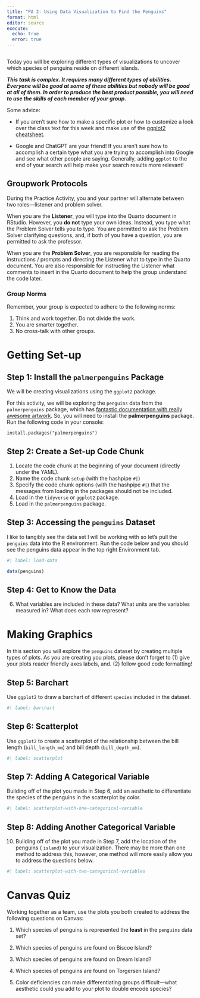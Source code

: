 ```yaml
---
title: "PA 2: Using Data Visualization to Find the Penguins"
format: html
editor: source
execute: 
  echo: true
  error: true
---
```


```r

```

Today you will be exploring different types of visualizations to uncover which species of penguins reside on different islands.

***This task is complex. It requires many different types of abilities. Everyone will be good at some of these abilities but nobody will be good at all of them. In order to produce the best product possible, you will need to use the skills of each member of your group.***

Some advice:

-   If you aren't sure how to make a specific plot or how to customize a look over the class text for this week and make use of the [ggplot2 cheatsheet](https://rstudio.github.io/cheatsheets/html/data-visualization.html?_gl=1*1u8zjpq*_ga*MTM4Nzk4ODMyOC4xNzA2NzU3MjEx*_ga_2C0WZ1JHG0*MTcxODkxNjU5Ny43LjAuMTcxODkxNjU5Ny4wLjAuMA).

-   Google and ChatGPT are your friend! If you aren't sure how to accomplish a certain type what you are trying to accomplish into Google and see what other people are saying. Generally, adding `ggplot` to the end of your search will help make your search results more relevant!

## Groupwork Protocols

During the Practice Activity, you and your partner will alternate between two
roles---listener and problem solver. 

When you are the **Listener**, you will type into the Quarto document in
RStudio. However, you **do not** type your own ideas. Instead, you type what 
the Problem Solver tells you to type. You are permitted to ask the Problem 
Solver clarifying questions, and, if both of you have a question, you are 
permitted to ask the professor. 

When you are the **Problem Solver**, you are responsible for reading the 
instructions / prompts and directing the Listener what to type in the Quarto
document. You are also responsible for instructing the Listener what comments to
insert in the Quarto document to help the group understand the code later. 

### Group Norms

Remember, your group is expected to adhere to the following norms:

1.  Think and work together. Do not divide the work.
2.  You are smarter together.
3.  No cross-talk with other groups.

# Getting Set-up

<!-- The partner whose family name starts first alphabetically starts as the Listener (typing and listening to instructions from the Problem Solver)! -->

## Step 1: Install the `palmerpenguins` Package

We will be creating visualizations using the `ggplot2` package.

For this activity, we will be exploring the `penguins` data from the `palmerpenguins` package, which has [fantastic documentation with really awesome artwork](https://allisonhorst.github.io/palmerpenguins/). So, you will need to install the **palmerpenguins** package. Run the following code in your console:

`install.packages("palmerpenguins")`

## Step 2: Create a Set-up Code Chunk

1.  Locate the code chunk at the beginning of your document (directly under the YAML).
2.  Name the code chunk `setup` (with the hashpipe `#|`)
3.  Specify the code chunk options (with the hashpipe `#|`) that the messages from loading in the packages should not be included.
4.  Load in the `tidyverse` or `ggplot2` package.
5.  Load in the `palmerpenguins` package.

## Step 3: Accessing the `penguins` Dataset

I like to tangibly see the data set I will be working with so let's pull the `penguins` data into the R environment. Run the code below and you should see the penguins data appear in the top right Environment tab.

```r
#| label: load-data

data(penguins)
```

## Step 4: Get to Know the Data

<!-- Change roles (listener becomes problem solver)! -->

6.  What variables are included in these data? What units are the variables measured in? What does each row represent?

# Making Graphics

In this section you will explore the `penguins` dataset by creating multiple types of plots. As you are creating you plots, please don't forget to (1) give your plots reader friendly axes labels, and. (2) follow good code formatting!

## Step 5: Barchart

Use `ggplot2` to draw a barchart of different `species` included in the dataset.

```r
#| label: barchart

```

## Step 6: Scatterplot

Use `ggplot2` to create a scatterplot of the relationship between the bill length (`bill_length_mm`) and bill depth (`bill_depth_mm`).

```r
#| label: scatterplot

```

## Step 7: Adding A Categorical Variable

<!-- Change roles (listener becomes problem solver)! -->

Building off of the plot you made in Step 6, add an aesthetic to differentiate the species of the penguins in the scatterplot by color.

```r
#| label: scatterplot-with-one-categorical-variable

```

## Step 8: Adding Another Categorical Variable

10. Building off of the plot you made in Step 7, add the location of the penguins ( `island`) to your visualization. There may be more than one method to address this, however, one method will more easily allow you to address the questions below.

```r
#| label: scatterplot-with-two-categorical-variables

```

# Canvas Quiz

Working together as a team, use the plots you both created to address the
following questions on Canvas:

1.  Which species of penguins is represented the **least** in the `penguins` data set?

2.  Which species of penguins are found on Biscoe Island?

3.  Which species of penguins are found on Dream Island?

4.  Which species of penguins are found on Torgersen Island?

5.  Color deficiencies can make differentiating groups difficult---what aesthetic could you add to your plot to double encode species?
